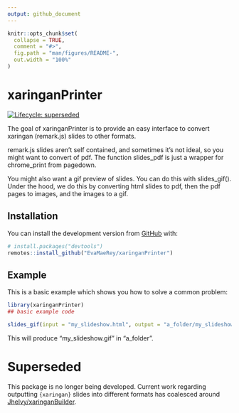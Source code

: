 ```yaml
---
output: github_document
---
```


<!-- README.md is generated from README.Rmd. Please edit that file -->

```r
knitr::opts_chunk$set(
  collapse = TRUE,
  comment = "#>",
  fig.path = "man/figures/README-",
  out.width = "100%"
)
```

# xaringanPrinter

<!-- badges: start -->
[![Lifecycle: superseded](https://img.shields.io/badge/lifecycle-superseded-blue.svg)](https://lifecycle.r-lib.org/articles/stages.html#superseded)
<!-- badges: end -->

The goal of xaringanPrinter is to provide an easy interface to convert xaringan (remark.js) slides to other formats.

remark.js slides aren't self contained, and sometimes it's not ideal, so you might want to convert of pdf.  The function slides_pdf is just a wrapper for chrome_print from pagedown.

You might also want a gif preview of slides.  You can do this with slides_gif().  Under the hood, we do this by converting html slides to pdf, then the pdf pages to images, and the images to a gif.  



## Installation

You can install the development version from [GitHub](https://github.com/) with:

``` r
# install.packages("devtools")
remotes::install_github("EvaMaeRey/xaringanPrinter")
```
## Example

This is a basic example which shows you how to solve a common problem:

```r
library(xaringanPrinter)
## basic example code
```


```r
slides_gif(input = "my_slideshow.html", output = "a_folder/my_slideshow.gif")
```

This will produce "my_slideshow.gif" in "a_folder".

# Superseded

This package is no longer being developed. Current work regarding outputting `{xaringan}` slides into different formats has coalesced around [Jhelvy/xaringanBuilder](https://github.com/jhelvy/xaringanBuilder).
